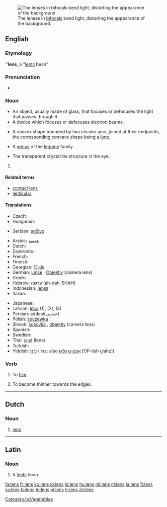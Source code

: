[[Image:Bifoklabrille_fcm.jpg|thumb|right|The lenses in [[bifocals]] bend light, distorting the appearance of the background.]]
==English==

===Etymology===
{{wikipedia}}
{{L.}} '''''lens''', a "[[lentil]] bean"

===Pronunciation===
* {{audio|en-us-lens.ogg|Audio (US)}}

===Noun===
{{en-noun|es}}

* An object, usually made of glass, that focuses or defocuses the light that passes through it.
* A device which focuses or defocuses electron beams.
* {{geometry}} A convex shape bounded by two circular arcs, joined at their endpoints, the corresponding concave shape being a [[lune]].
* {{biology}} A [[genus]] of the [[legume]] family.
* {{anatomy}} The transparent crystalline structure in the eye.

# {{defn|English}}

====Related terms====
* [[contact lens]]
* [[lenticular]]

====Translations====
{{trans-top|object focusing or defocusing the light passing through it}}
* Czech: {{t-|cs|čočka|f}}
* Hungarian: {{t+|hu|lencse}}
{{trans-mid}}
* Serbian: [[sočivo]] {{n}}
{{trans-bottom}}
{{top}}
* Arabic: [[عدسة]]
* Dutch: {{t+|nl|lens|f}}
* Esperanto: {{t-|eo|lenso|xs=Esperanto}}
* French: {{t+|fr|lentille|f}}
* Finnish: {{t+|fi|linssi}}
* Georgian: [[Ⴍსპი]]
* German: [[Linse]] {{f}}, [[Objektiv]] {{n}} (camera lens)
* Greek: {{t+|el|φακός|m|tr=fakos|sc=Grek}}
* Hebrew: [[עדשה]] (ah-dah-SHAH)
* Indonesian: [[lensa]]
* Italian: {{t+|it|lente|f}}
{{mid}}
* Japanese: {{t+|ja|レンズ|tr=renzu|sc=Jpan}}
* Latvian: [[lēca]] {{f}} (1), (2), (5)
* Persian: addasi(عدسی)
* Polish: [[soczewka]] {{f}}
* Slovak: [[šošovka]] {{f}}, [[objektív]] {{m}} (camera lens)
* Spanish: {{t+|es|lente|m|f}}
* Swedish: {{t+|sv|lins}}
* Thai: [[เลนส์]] (lens)
* Turkish: {{t+|tr|mercek}}
* Yiddish: [[לינז]] (linz; also [[אָפטיש גלאָז]] [OP-tish glahz])
{{bottom}}

===Verb===
{{en-verb|lenses|lensing|lensed}}

# To [[film]].
# {{geology}} To become thinner towards the edges.

----

==Dutch==
{{wikipedia|lens (optiek)|lang=nl}}

===Noun===
{{infl|nl|noun|g=c|plural|lenzen}}

# {{context|optics|lang=nl}} [[lens#English|lens]]

----

==Latin==

===Noun===
{{la-noun|lēns|lentis|lēntis|f|third}}

# A [[lentil]] bean.

[[Category:la:Vegetables]]

[[fa:lens]]
[[fr:lens]]
[[ko:lens]]
[[io:lens]]
[[id:lens]]
[[hu:lens]]
[[ml:lens]]
[[nl:lens]]
[[ja:lens]]
[[fi:lens]]
[[sv:lens]]
[[ta:lens]]
[[te:lens]]
[[vi:lens]]
[[tr:lens]]
[[zh:lens]]